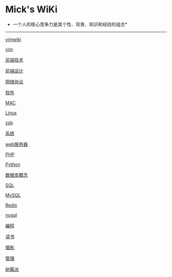 =Mick's WiKi=

*一个人的核心竞争力是其个性、背景、知识和经验的组合*
----

[[vim/vimwiki|vimwiki]]

[[vim/vim|vim]]

[[frontend/tech/index|前端技术]]

[[frontend/design/index|前端设计]]

[[network/protocol/index|网络协议]]

[[software/index|软件]]

[[os/mac/index|MAC]]

[[os/linux/index|Linux]]

[[os/shell/zsh|zsh]]

[[backend/system/index|系统]]

[[backend/webserver/index|web服务器]]

[[backend/language/php/index|PHP]]

[[backend/language/python/index|Python]]

[[backend/db/concept/index|数据库概念]]

[[backend/db/sql/index|SQL]]

[[backend/db/mysql/index|MySQL]]

[[backend/db/redis/index|Redis]]

[[backend/db/nosql|nosql]]

[[program/index|编程]]

[[reading/index|读书]]

[[photo/index|摄影]]

[[manage/index|管理]]

[[raspberry|树莓派]]

